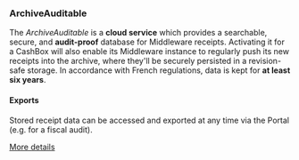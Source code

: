 ### ArchiveAuditable
The _ArchiveAuditable_ is a **cloud service** which provides a searchable, secure, and **audit-proof** database for Middleware receipts. Activating it for a CashBox will also enable its Middleware instance to regularly push its new receipts into the archive, where they'll be securely persisted in a revision-safe storage. In accordance with French regulations, data is kept for **at least six years**.

#### Exports
Stored receipt data can be accessed and exported at any time via the Portal (e.g. for a fiscal audit).

[More details](https://fiskaltrust.fr/en/products-prices/)
